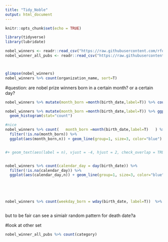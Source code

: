 ```yaml
---
title: "Tidy_Noble"
output: html_document
---
```


```r
knitr::opts_chunk$set(echo = TRUE)
```


```r
library(tidyverse)
library(lubridate)

nobel_winners <- readr::read_csv("https://raw.githubusercontent.com/rfordatascience/tidytuesday/master/data/2019/2019-05-14/nobel_winners.csv")
nobel_winner_all_pubs <- readr::read_csv("https://raw.githubusercontent.com/rfordatascience/tidytuesday/master/data/2019/2019-05-14/nobel_winner_all_pubs.csv")



glimpse(nobel_winners)
nobel_winners %>% count(organization_name, sort=T)

```


#question: are nobel prize winners born in a certain month? or a certain day?


```r
nobel_winners %>% mutate(month_born =month(birth_date,label=T)) %>% count(month_born, sort = T)

nobel_winners %>% mutate(month_born =month(birth_date,label=T)) %>% ggplot(aes(month_born)) +
  geom_histogram(stat="count") 

#nice
nobel_winners %>% count(   month_born =month(birth_date,label=T)   ) %>%
  filter(!is.na(month_born)) %>% 
  ggplot(aes(month_born,n)) + geom_line(group=1, size=3, color="blue") + labs(x = "birth month",y = "", title= "Month that Nobel Prize Winners were born (1901-2016)", subtitle ="from TidyTuesday" ) 


#+ geom_text(aes(label = n), vjust = -4, hjust = 2, check_overlap = TRUE) 


nobel_winners %>% count(calendar_day = day(birth_date)) %>%
  filter(!is.na(calendar_day)) %>% 
  ggplot(aes(calendar_day,n)) + geom_line(group=1, size=3, color="blue") + labs(x = "birth month",y = "", title= "calendar  day that Nobel Prize Winners were born (1901-2016)", subtitle ="from TidyTuesday" ) 





nobel_winners %>% count(weekday_born = wday(birth_date, label=T))  %>% filter(!is.na(weekday_born)) %>%  ggplot(aes(x= weekday_born, y = n)) + geom_line(group=1, size=3, color="blue") + labs(x = "day",y = "", title= "day of the week that Nobel Prize Winners were born (1901-2016)", subtitle ="from TidyTuesday" ) 



```

but to be fair can see a simialr random pattern for death date?a



#look at other set

```r
nobel_winner_all_pubs %>% count(category)
```

